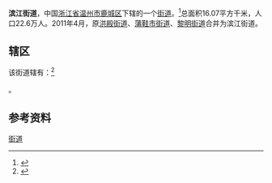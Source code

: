 {{中国乡级行政区
|景观照片文件名 = 
|景观照片描述 = 
|汉语拼音 = 
|其他语言 = 
|其他语言名称 = 
|旧称 = 
|地名出处 = 
|位置图文件名 = 
|位置图描述 = 
|自定义图片= 
|建置时间 = 
|政府驻地 = 
|毗邻 = 
|总面积 = 
|总人口 = 
|总人口年份 = 
|户籍人口 = 
|户籍人口年份 = 
|常住人口 = 
|常住人口年份 = 
|人口密度 = 
|GDP = 
|GDP年份 = 
|邮政编码 = 
|电话区号 = 577
|官方网站 = 
|网站名称 = 
|33/03/02/024/000}}
'''滨江街道'''，中国[[浙江省|浙江省]][[温州市|温州市]][[鹿城区|鹿城区]]下辖的一个[[街道|街道]]。<ref>{{PRC admin/ref sgc|{{PRC admin/parent|33/03/02/024/000}}}}</ref>总面积16.07平方千米，人口22.6万人。2011年4月，原[[洪殿街道|洪殿街道]]、[[蒲鞋市街道|蒲鞋市街道]]、[[黎明街道|黎明街道]]合并为滨江街道。

==辖区==
该街道辖有：<ref>{{PRC admin/ref sgc|33/03/02/024/000}}</ref>

{{PRC admin/children|33/03/02/024/000}}。

== 参考资料 ==
{{reflist}}

{{浙江小作品}}
{{鹿城区行政区划}}
[[Category:鹿城区行政区划|街道]]